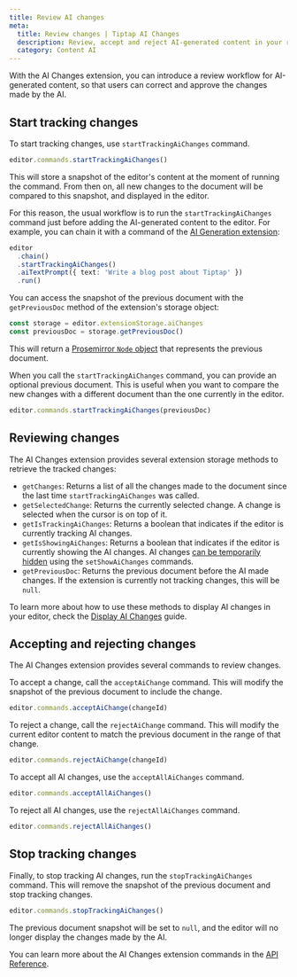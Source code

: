 ```yaml
---
title: Review AI changes
meta:
  title: Review changes | Tiptap AI Changes
  description: Review, accept and reject AI-generated content in your rich text editor.
  category: Content AI
---
```


With the AI Changes extension, you can introduce a review workflow for AI-generated content, so that users can correct and approve the changes made by the AI.

## Start tracking changes

To start tracking changes, use `startTrackingAiChanges` command.

```ts
editor.commands.startTrackingAiChanges()
```

This will store a snapshot of the editor's content at the moment of running the command. From then on, all new changes to the document will be compared to this snapshot, and displayed in the editor.

For this reason, the usual workflow is to run the `startTrackingAiChanges` command just before adding the AI-generated content to the editor. For example, you can chain it with a command of the [AI Generation extension](/content-ai/capabilities/generation/text-generation/built-in-commands):

```ts
editor
  .chain()
  .startTrackingAiChanges()
  .aiTextPrompt({ text: 'Write a blog post about Tiptap' })
  .run()
```

You can access the snapshot of the previous document with the `getPreviousDoc` method of the extension's storage object:

```ts
const storage = editor.extensionStorage.aiChanges
const previousDoc = storage.getPreviousDoc()
```

This will return a [Prosemirror `Node` object](https://prosemirror.net/docs/ref/#model.Node) that represents the previous document.

When you call the `startTrackingAiChanges` command, you can provide an optional previous document. This is useful when you want to compare the new changes with a different document than the one currently in the editor.

```ts
editor.commands.startTrackingAiChanges(previousDoc)
```

## Reviewing changes

The AI Changes extension provides several extension storage methods to retrieve the tracked changes:

- `getChanges`: Returns a list of all the changes made to the document since the last time `startTrackingAiChanges` was called.
- `getSelectedChange`: Returns the currently selected change. A change is selected when the cursor is on top of it.
- `getIsTrackingAiChanges`: Returns a boolean that indicates if the editor is currently tracking AI changes.
- `getIsShowingAiChanges`: Returns a boolean that indicates if the editor is currently showing the AI changes. AI changes [can be temporarily hidden](/content-ai/capabilities/changes/features/display-changes#hide-and-show-changes) using the `setShowAiChanges` commands.
- `getPreviousDoc`: Returns the previous document before the AI made changes. If the extension is currently not tracking changes, this will be `null`.

To learn more about how to use these methods to display AI changes in your editor, check the [Display AI Changes](/content-ai/capabilities/changes/features/display-changes) guide.

## Accepting and rejecting changes

The AI Changes extension provides several commands to review changes.

To accept a change, call the `acceptAiChange` command. This will modify the snapshot of the previous document to include the change.

```ts
editor.commands.acceptAiChange(changeId)
```

To reject a change, call the `rejectAiChange` command. This will modify the current editor content to match the previous document in the range of that change.

```ts
editor.commands.rejectAiChange(changeId)
```

To accept all AI changes, use the `acceptAllAiChanges` command.

```ts
editor.commands.acceptAllAiChanges()
```

To reject all AI changes, use the `rejectAllAiChanges` command.

```ts
editor.commands.rejectAllAiChanges()
```

## Stop tracking changes

Finally, to stop tracking AI changes, run the `stopTrackingAiChanges` command. This will remove the snapshot of the previous document and stop tracking changes.

```ts
editor.commands.stopTrackingAiChanges()
```

The previous document snapshot will be set to `null`, and the editor will no longer display the changes made by the AI.

You can learn more about the AI Changes extension commands in the [API Reference](/content-ai/capabilities/changes/api-reference).
